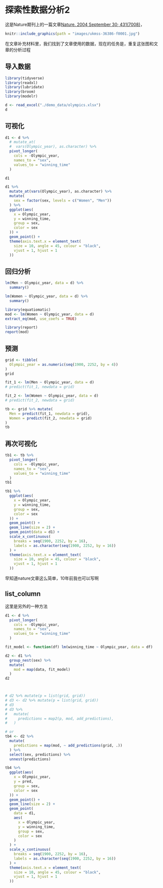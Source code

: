 # 探索性数据分析2 {#eda02}


这是Nature期刊上的一篇文章[Nature. 2004 September 30; 431(7008)](https://www.ncbi.nlm.nih.gov/pmc/articles/PMC3173856/#SD2)，

```r
knitr::include_graphics(path = "images/ukmss-36386-f0001.jpg")
```

在文章补充材料里，我们找到了文章使用的数据，现在的任务是，重复这张图和文章的分析过程


## 导入数据
```r
library(tidyverse)
library(readxl)
library(lubridate)
library(broom)
library(modelr)
```


```r
d <- read_excel("./demo_data/olympics.xlsx")
d
```


## 可视化

```r
d1 <- d %>%
  # mutate_at(
  #  vars(Olympic_year), as.character) %>%
  pivot_longer(
    cols = -Olympic_year,
    names_to = "sex",
    values_to = "winning_time"
  )

d1
```


```r
d1 %>%
  mutate_at(vars(Olympic_year), as.character) %>%
  mutate(
    sex = factor(sex, levels = c("Women", "Men"))
  ) %>%
  ggplot(aes(
    x = Olympic_year,
    y = winning_time,
    group = sex,
    color = sex
  )) +
  geom_point() +
  theme(axis.text.x = element_text(
    size = 10, angle = 45, colour = "black",
    vjust = 1, hjust = 1
  ))
```

## 回归分析
```r
lm(Men ~ Olympic_year, data = d) %>%
  summary()
```


```r
lm(Women ~ Olympic_year, data = d) %>%
  summary()
```


```r
library(equatiomatic)
mod <- lm(Women ~ Olympic_year, data = d)
extract_eq(mod, use_coefs = TRUE)
```




```r
library(report)
report(mod)
```


## 预测
```r
grid <- tibble(
  Olympic_year = as.numeric(seq(1900, 2252, by = 4))
)
grid
```





```r
fit_1 <- lm(Men ~ Olympic_year, data = d)
# predict(fit_1, newdata = grid)

fit_2 <- lm(Women ~ Olympic_year, data = d)
# predict(fit_2, newdata = grid)

tb <- grid %>% mutate(
  Men = predict(fit_1, newdata = grid),
  Women = predict(fit_2, newdata = grid)
)
tb
```

## 再次可视化
```r
tb1 <- tb %>%
  pivot_longer(
    cols = -Olympic_year,
    names_to = "sex",
    values_to = "winning_time"
  )
tb1
```


```r
tb1 %>%
  ggplot(aes(
    x = Olympic_year,
    y = winning_time,
    group = sex,
    color = sex
  )) +
  geom_point() +
  geom_line(size = 2) +
  geom_point(data = d1) +
  scale_x_continuous(
    breaks = seq(1900, 2252, by = 16),
    labels = as.character(seq(1900, 2252, by = 16))
  ) +
  theme(axis.text.x = element_text(
    size = 10, angle = 45, colour = "black",
    vjust = 1, hjust = 1
  ))
```

早知道nature文章这么简单，10年前我也可以写啊



## list_column

这里是另外的一种方法
```r
d1 <- d %>%
  pivot_longer(
    cols = -Olympic_year,
    names_to = "sex",
    values_to = "winning_time"
  )

fit_model <- function(df) lm(winning_time ~ Olympic_year, data = df)

d2 <- d1 %>%
  group_nest(sex) %>%
  mutate(
    mod = map(data, fit_model)
  )
d2



# d2 %>% mutate(p = list(grid, grid))
# d3 <- d2 %>% mutate(p = list(grid, grid))
# d3
# d3 %>%
#   mutate(
#     predictions = map2(p, mod, add_predictions),
#   )

# or
tb4 <- d2 %>%
  mutate(
    predictions = map(mod, ~ add_predictions(grid, .))
  ) %>%
  select(sex, predictions) %>%
  unnest(predictions)

tb4 %>%
  ggplot(aes(
    x = Olympic_year,
    y = pred,
    group = sex,
    color = sex
  )) +
  geom_point() +
  geom_line(size = 2) +
  geom_point(
    data = d1,
    aes(
      x = Olympic_year,
      y = winning_time,
      group = sex,
      color = sex
    )
  ) +
  scale_x_continuous(
    breaks = seq(1900, 2252, by = 16),
    labels = as.character(seq(1900, 2252, by = 16))
  ) +
  theme(axis.text.x = element_text(
    size = 10, angle = 45, colour = "black",
    vjust = 1, hjust = 1
  ))
```
